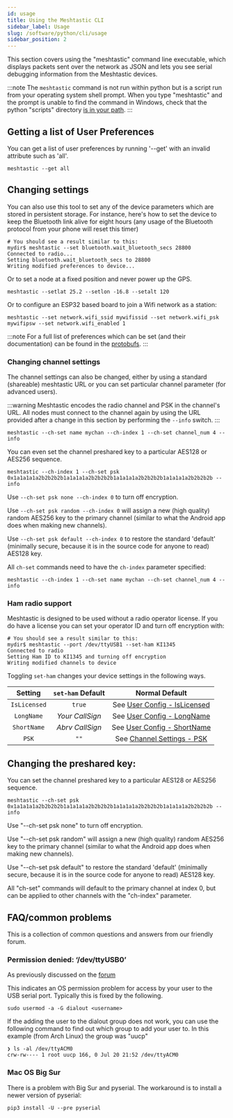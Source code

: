 ```yaml
---
id: usage
title: Using the Meshtastic CLI
sidebar_label: Usage
slug: /software/python/cli/usage
sidebar_position: 2
---
```


This section covers using the "meshtastic" command line executable, which displays packets sent over the network as JSON and lets you see serial debugging information from the Meshtastic devices.

:::note
The `meshtastic` command is not run within python but is a script run from your operating system shell prompt. When you type "meshtastic" and the prompt is unable to find the command in Windows, check that the python "scripts" directory [is in your path](https://datatofish.com/add-python-to-windows-path).
:::

## Getting a list of User Preferences

You can get a list of user preferences by running '--get' with an invalid attribute such as 'all'.

```shell
meshtastic --get all
```

## Changing settings

You can also use this tool to set any of the device parameters which are stored in persistent storage. For instance, here's how to set the device
to keep the Bluetooth link alive for eight hours (any usage of the Bluetooth protocol from your phone will reset this timer)

```shell title="Expected Output"
# You should see a result similar to this:
mydir$ meshtastic --set bluetooth.wait_bluetooth_secs 28800
Connected to radio...
Setting bluetooth.wait_bluetooth_secs to 28800
Writing modified preferences to device...
```

Or to set a node at a fixed position and never power up the GPS.

```shell
meshtastic --setlat 25.2 --setlon -16.8 --setalt 120
```

Or to configure an ESP32 based board to join a Wifi network as a station:

```shell
meshtastic --set network.wifi_ssid mywifissid --set network.wifi_psk mywifipsw --set network.wifi_enabled 1
```

:::note
For a full list of preferences which can be set (and their documentation) can be found in the [protobufs](/docs/protobufs/api#radioconfiguserpreferences).
:::

### Changing channel settings

The channel settings can also be changed, either by using a standard (shareable) meshtastic URL or you can set particular channel parameter (for advanced users).

:::warning
Meshtastic encodes the radio channel and PSK in the channel's URL. All nodes must connect to the channel again by using the URL provided after a change in this section by performing the `--info` switch. 
:::

```shell
meshtastic --ch-set name mychan --ch-index 1 --ch-set channel_num 4 --info
```

You can even set the channel preshared key to a particular AES128 or AES256 sequence.

```shell
meshtastic --ch-index 1 --ch-set psk 0x1a1a1a1a2b2b2b2b1a1a1a1a2b2b2b2b1a1a1a1a2b2b2b2b1a1a1a1a2b2b2b2b --info
```

Use `--ch-set psk none --ch-index 0` to turn off encryption.

Use `--ch-set psk random --ch-index 0` will assign a new (high quality) random AES256 key to the primary channel (similar to what the Android app does when making new channels).

Use `--ch-set psk default --ch-index 0` to restore the standard 'default' (minimally secure, because it is in the source code for anyone to read) AES128 key.

All `ch-set` commands need to have the `ch-index` parameter specified:

```shell
meshtastic --ch-index 1 --ch-set name mychan --ch-set channel_num 4 --info
```

### Ham radio support

Meshtastic is designed to be used without a radio operator license. If you do have a license you can set your operator ID and turn off encryption with:

```shell title="Expected Output"
# You should see a result similar to this:
mydir$ meshtastic --port /dev/ttyUSB1 --set-ham KI1345
Connected to radio
Setting Ham ID to KI1345 and turning off encryption
Writing modified channels to device
```

Toggling `set-ham` changes your device settings in the following ways.

|         Setting          | `set-ham` Default |              Normal Default               |
| :----------------------: | :---------------: | :---------------------------------------: |
| `IsLicensed`  |   `true`   | See [User Config - IsLicensed](/docs/settings/config/user#is-licensed-ham) |
| `LongName`    |    _Your CallSign_    | See [User Config - LongName](/docs/settings/config/user#long-name)         |
| `ShortName`   |    _Abrv CallSign_    | See [User Config - ShortName](/docs/settings/config/user#short-name)       |
| `PSK`         |    `""`    | See [Channel Settings - PSK](#changing-the-preshared-key)            |

## Changing the preshared key:

You can set the channel preshared key to a particular AES128 or AES256 sequence.

```
meshtastic --ch-set psk 0x1a1a1a1a2b2b2b2b1a1a1a1a2b2b2b2b1a1a1a1a2b2b2b2b1a1a1a1a2b2b2b2b --info
```

Use "--ch-set psk none" to turn off encryption.

Use "--ch-set psk random" will assign a new (high quality) random AES256 key to the primary channel (similar to what the Android app does when making new channels).

Use "--ch-set psk default" to restore the standard 'default' (minimally secure, because it is in the source code for anyone to read) AES128 key.

All "ch-set" commands will default to the primary channel at index 0, but can be applied to other channels with the "ch-index" parameter.

## FAQ/common problems

This is a collection of common questions and answers from our friendly forum.

### Permission denied: ‘/dev/ttyUSB0’

As previously discussed on the [forum](https://meshtastic.discourse.group/t/question-on-permission-denied-dev-ttyusb0/590/3?u=geeksville)

This indicates an OS permission problem for access by your user to the USB serial port. Typically this is fixed by the following.

```shell
sudo usermod -a -G dialout <username>
```

If the adding the user to the dialout group does not work, you can use the following command to find out which group to add your user to. 
In this example (from Arch Linux) the group was "uucp"
```shell
❯ ls -al /dev/ttyACM0
crw-rw---- 1 root uucp 166, 0 Jul 20 21:52 /dev/ttyACM0
```

### Mac OS Big Sur

There is a problem with Big Sur and pyserial. The workaround is to install a newer version of pyserial:

```shell
pip3 install -U --pre pyserial
```
